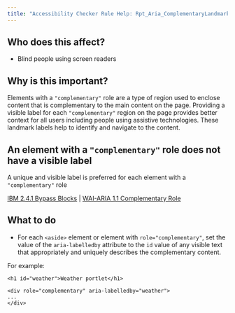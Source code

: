 ```yaml
---
title: "Accessibility Checker Rule Help: Rpt_Aria_ComplementaryLandmarkLabel_Implicit"
---
```


<div className="toolHelp">
<Row>
<Column colLg={5} colMd={3} colSm={4} className="toolLeft">

## Who does this affect?

* Blind people using screen readers

## Why is this important?

Elements with a `"complementary"` role are a type of region used to enclose content that is complementary to the main content on the page. Providing a visible label for each `"complementary"` region on the page provides better context for all users including people using assistive technologies. These landmark labels help to identify and navigate to the content.

</Column>
<Column colLg={11} colMd={5} colSm={4} className="toolMain">

<div id="locLevel"></div>

## An element with a `"complementary"` role does not have a visible label
A unique and visible label is preferred for each element with a `"complementary"` role

[IBM 2.4.1 Bypass Blocks](http://www.ibm.com/able/guidelines/ci162/bypass_blocks.html) | [WAI-ARIA 1.1 Complementary Role](https://www.w3.org/TR/wai-aria-1.1/#complementary)

<div id="locSnippet"></div>

## What to do

* For each `<aside>` element or element with `role="complementary"`, set the value of the `aria-labelledby` attribute to the `id` value of any visible text that appropriately and uniquely describes the complementary content.

For example:

```
<h1 id="weather">Weather portlet</h1>

<div role="complementary" aria-labelledby="weather">
...
</div>
```


</Column>
</Row>
</div>

